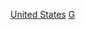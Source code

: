 {{Commonscat|Drummers from the United States}}

[[Category:各國鼓手|United States]]
[[Category:依樂器劃分的美國音樂家|G]]